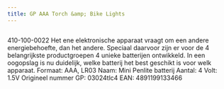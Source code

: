 ```yaml
---
title: GP AAA Torch &amp; Bike Lights
---
```



<Image src={imageProduct} width={imageProduct.width} alt="" />


410-100-0022
Het ene elektronische apparaat vraagt om een andere energiebehoefte, dan het andere. Speciaal daarvoor zijn er voor de 4 belangrijkste productgroepen 4 unieke batterijen ontwikkeld. In een oogopslag is nu duidelijk, welke batterij het best geschikt is voor welk apparaat.
Formaat: AAA, LR03
Naam: Mini Penlite batterij
Aantal: 4
Volt: 1.5V
Origineel nummer GP: 03024tlc4
EAN: 4891199133466

